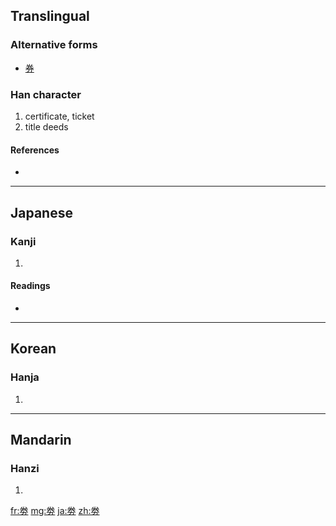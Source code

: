 {{also|券}}
==Translingual==
===Alternative forms===
* [[券]]

===Han character===
{{Han char|rn=19|rad=力|as=06|sn=8|four=|canj=火手大尸 (FQKS)}}

# certificate, ticket
# title deeds

====References====
* {{Han ref|kx=0147.080|dkj=02330|dj=0331.170|hdz=10370.060|uh=52B5|ud=21173}}

----

==Japanese==

===Kanji===
{{ja-kanji|grade=|rs=力06}}

# {{defn|Japanese|sort=力06}}

====Readings====
* {{ja-readings|on=[[けん]] (ken), [[げん]] (gen)|kun=[[つかる]] (tsukaru)}}

----

==Korean==

===Hanja===
{{ko-hanja|hangeul=권|rv=gwon|mr=kwŏn}}

# {{defn|Korean|sort=力06}}

----

==Mandarin==

===Hanzi===
{{cmn-hanzi|pin=[[juàn]] ([[juan4]])|wg=chüan<sup>4</sup>}}

# {{defn|Mandarin|sort=力06}}

[[fr:劵]]
[[mg:劵]]
[[ja:劵]]
[[zh:劵]]